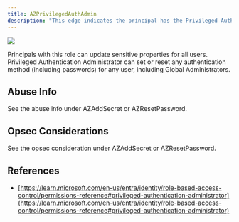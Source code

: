---
title: AZPrivilegedAuthAdmin
description: "This edge indicates the principal has the Privileged Authentication Administrator role active against the target tenant."
---

<Frame>
  <img src="/hc/images/image-2-1.png"/>
</Frame>

 Principals with this role can update sensitive properties for all users. Privileged Authentication Administrator can set or reset any authentication method (including passwords) for any user, including Global Administrators.

## Abuse Info

See the abuse info under AZAddSecret or AZResetPassword.

## Opsec Considerations

See the opsec consideration under AZAddSecret or AZResetPassword.

## References

* [https://learn.microsoft.com/en-us/entra/identity/role-based-access-control/permissions-reference#privileged-authentication-administrator](https://learn.microsoft.com/en-us/entra/identity/role-based-access-control/permissions-reference#privileged-authentication-administrator)

